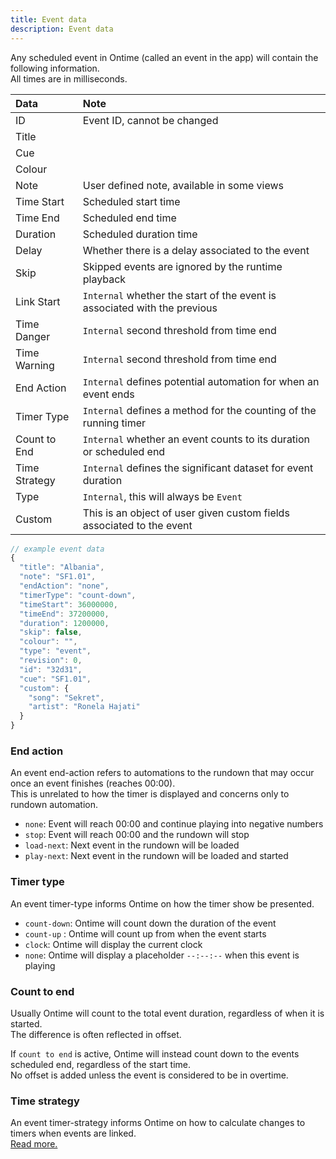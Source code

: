 ```yaml
---
title: Event data
description: Event data
---
```


Any scheduled event in Ontime (called an event in the app) will contain the following information. \
All times are in milliseconds.

| Data                       | Note                                                                        |
|:---------------------------|:----------------------------------------------------------------------------|
| ID                         | Event ID, cannot be changed                                                 |
| Title                      |                                                                             |
| Cue                        |                                                                             |
| Colour                     |                                                                             |
| Note                       | User defined note, available in some views                                  |
| Time Start                 | Scheduled start time                                                        |
| Time End                   | Scheduled end time                                                          |
| Duration                   | Scheduled duration time                                                     |
| Delay                      | Whether there is a delay associated to the event                            |
| Skip                       | Skipped events are ignored by the runtime playback                          |
| Link Start                 | `Internal` whether the start of the event is associated with the previous   |
| Time Danger                | `Internal` second threshold from time end                                   |
| Time Warning               | `Internal` second threshold from time end                                   |
| End Action                 | `Internal` defines potential automation for when an event ends              |
| Timer Type                 | `Internal` defines a method for the counting of the running timer           |
| Count to End               | `Internal` whether an event counts to its duration or scheduled end         |
| Time Strategy              | `Internal` defines the significant dataset for event duration               |
| Type                       | `Internal`, this will always be `Event`                                     |
| Custom                     | This is an object of user given custom fields associated to the event       |

```ts
// example event data
{
  "title": "Albania",
  "note": "SF1.01",
  "endAction": "none",
  "timerType": "count-down",
  "timeStart": 36000000,
  "timeEnd": 37200000,
  "duration": 1200000,
  "skip": false,
  "colour": "",
  "type": "event",
  "revision": 0,
  "id": "32d31",
  "cue": "SF1.01",
  "custom": {
    "song": "Sekret",
    "artist": "Ronela Hajati"
  }
}
````

### End action
An event end-action refers to automations to the rundown that may occur once an event finishes (reaches 00:00). \
This is unrelated to how the timer is displayed and concerns only to rundown automation.
- `none`: Event will reach 00:00 and continue playing into negative numbers
- `stop`: Event will reach 00:00 and the rundown will stop
- `load-next`: Next event in the rundown will be loaded
- `play-next`: Next event in the rundown will be loaded and started

### Timer type
An event timer-type informs Ontime on how the timer show be presented.
- `count-down`: Ontime will count down the duration of the event
- `count-up` : Ontime will count up from when the event starts
- `clock`: Ontime will display the current clock
- `none`: Ontime will display a placeholder `--:--:--` when this event is playing

### Count to end
Usually Ontime will count to the total event duration, regardless of when it is started.\
The difference is often reflected in offset.

If `count to end` is active, Ontime will instead count down to the events scheduled end, regardless of the start time. \
No offset is added unless the event is considered to be in overtime. 

### Time strategy
An event timer-strategy informs Ontime on how to calculate changes to timers when events are linked. \
[Read more.](/quick-tips/smart-time-entry#time-strategy)
